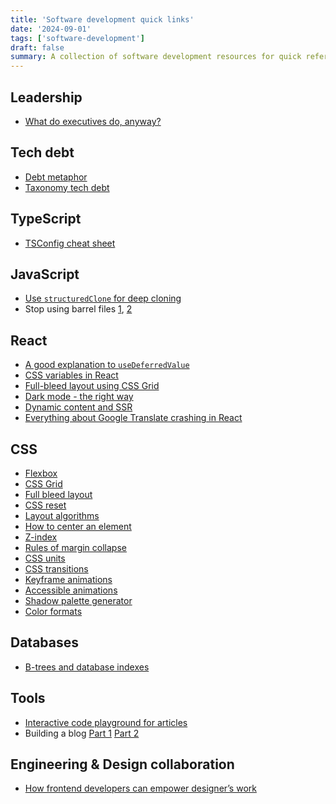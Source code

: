 ```yaml
---
title: 'Software development quick links'
date: '2024-09-01'
tags: ['software-development']
draft: false
summary: A collection of software development resources for quick reference.
---
```


## Leadership

- [What do executives do, anyway?](https://apenwarr.ca/log/20190926)

## Tech debt

- [Debt metaphor](https://wiki.c2.com/?WardExplainsDebtMetaphor)
- [Taxonomy tech debt](https://technology.riotgames.com/news/taxonomy-tech-debt)

## TypeScript

- [TSConfig cheat sheet](https://www.totaltypescript.com/tsconfig-cheat-sheet)

## JavaScript

- [Use `structuredClone` for deep cloning](https://developer.mozilla.org/en-US/docs/Web/API/structuredClone)
- Stop using barrel files [1](https://marvinh.dev/blog/speeding-up-javascript-ecosystem-part-7/), [2](https://tkdodo.eu/blog/please-stop-using-barrel-files)

## React

- [A good explanation to `useDeferredValue`](https://www.joshwcomeau.com/react/use-deferred-value/)
- [CSS variables in React](https://www.joshwcomeau.com/css/css-variables-for-react-devs/)
- [Full-bleed layout using CSS Grid](https://www.joshwcomeau.com/css/full-bleed/)
- [Dark mode - the right way](https://www.joshwcomeau.com/react/dark-mode/)
- [Dynamic content and SSR](https://www.joshwcomeau.com/react/the-perils-of-rehydration/)
- [Everything about Google Translate crashing in React](https://martijnhols.nl/blog/everything-about-google-translate-crashing-react)

## CSS

- [Flexbox](https://www.joshwcomeau.com/css/interactive-guide-to-flexbox/)
- [CSS Grid](https://www.joshwcomeau.com/css/interactive-guide-to-grid/)
- [Full bleed layout](https://www.joshwcomeau.com/css/full-bleed/)
- [CSS reset](https://www.joshwcomeau.com/css/custom-css-reset/)
- [Layout algorithms](https://www.joshwcomeau.com/css/understanding-layout-algorithms/)
- [How to center an element](https://www.joshwcomeau.com/css/center-a-div/)
- [Z-index](https://www.joshwcomeau.com/css/stacking-contexts/)
- [Rules of margin collapse](https://www.joshwcomeau.com/css/rules-of-margin-collapse/)
- [CSS units](https://www.joshwcomeau.com/css/surprising-truth-about-pixels-and-accessibility/)
- [CSS transitions](https://www.joshwcomeau.com/animation/css-transitions/)
- [Keyframe animations](https://www.joshwcomeau.com/animation/keyframe-animations/)
- [Accessible animations](https://www.joshwcomeau.com/react/prefers-reduced-motion/)
- [Shadow palette generator](https://www.joshwcomeau.com/shadow-palette/)
- [Color formats](https://www.joshwcomeau.com/css/color-formats/)

## Databases

- [B-trees and database indexes](https://planetscale.com/blog/btrees-and-database-indexes)

## Tools

- [Interactive code playground for articles](https://www.joshwcomeau.com/react/next-level-playground/)
- Building a blog [Part 1](https://www.joshwcomeau.com/blog/how-i-built-my-blog/) [Part 2](https://www.joshwcomeau.com/blog/how-i-built-my-blog-v2/)

## Engineering & Design collaboration

- [How frontend developers can empower designer’s work](https://www.smashingmagazine.com/2019/10/frontend-developers-empower-designers-work/)
